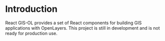 # Introduction

React GIS-OL provides a set of React components for building GIS applications with OpenLayers.
This project is still in development and is not ready for production use.
